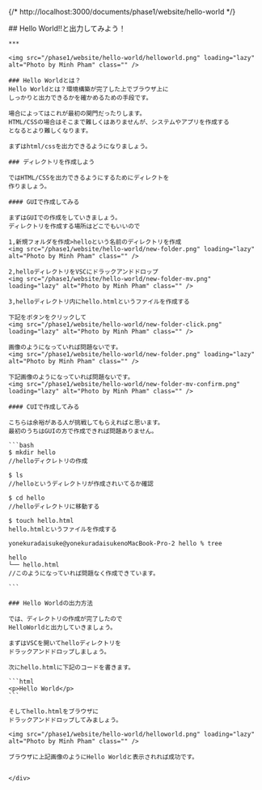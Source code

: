 {/* http://localhost:3000/documents/phase1/website/hello-world */}

<div class="bg-white">
    <div class="whitespace-nowrap mx-auto max-w-screen-md ">
    ## Hello World!!と出力してみよう！

    ***

    <img src="/phase1/website/hello-world/helloworld.png" loading="lazy" alt="Photo by Minh Pham" class="" />

    ### Hello Worldとは？
    Hello Worldとは？環境構築が完了した上でブラウザ上に
    しっかりと出力できるかを確かめるための手段です。

    場合によってはこれが最初の関門だったりします。
    HTML/CSSの場合はそこまで難しくはありませんが、システムやアプリを作成する
    となるとより難しくなります。

    まずはhtml/cssを出力できるようになりましょう。

    ### ディレクトリを作成しよう

    ではHTML/CSSを出力できるようにするためにディレクトを
    作りましょう。

    #### GUIで作成してみる

    まずはGUIでの作成をしていきましょう。
    ディレクトリを作成する場所はどこでもいいので

    1,新規フォルダを作成>helloという名前のディレクトリを作成
    <img src="/phase1/website/hello-world/new-folder.png" loading="lazy" alt="Photo by Minh Pham" class="" />

    2,helloディレクトリをVSCにドラックアンドドロップ
    <img src="/phase1/website/hello-world/new-folder-mv.png" loading="lazy" alt="Photo by Minh Pham" class="" />

    3,helloディレクトリ内にhello.htmlというファイルを作成する

    下記をボタンをクリックして
    <img src="/phase1/website/hello-world/new-folder-click.png" loading="lazy" alt="Photo by Minh Pham" class="" />

    画像のようになっていれば問題ないです。
    <img src="/phase1/website/hello-world/new-folder.png" loading="lazy" alt="Photo by Minh Pham" class="" />

    下記画像のようになっていれば問題ないです。
    <img src="/phase1/website/hello-world/new-folder-mv-confirm.png" loading="lazy" alt="Photo by Minh Pham" class="" />

    #### CUIで作成してみる

    こちらは余裕がある人が挑戦してもらえればと思います。
    最初のうちはGUIの方で作成できれば問題ありません。

    ```bash
    $ mkdir hello
    //helloディクレトリの作成

    $ ls
    //helloというディレクトリが作成されいてるか確認

    $ cd hello
    //helloディレクトリに移動する

    $ touch hello.html
    hello.htmlというファイルを作成する

    yonekuradaisuke@yonekuradaisukenoMacBook-Pro-2 hello % tree

    hello
    └── hello.html
    //このようになっていれば問題なく作成できています。

    ```

    ### Hello Worldの出力方法

    では、ディレクトリの作成が完了したので
    HelloWorldと出力していきましょう。

    まずはVSCを開いてhelloディレクトリを
    ドラックアンドドロップしましょう。

    次にhello.htmlに下記のコードを書きます。

    ```html
    <p>Hello World</p>
    ```

    そしてhello.htmlをブラウザに
    ドラックアンドドロップしてみましょう。

    <img src="/phase1/website/hello-world/helloworld.png" loading="lazy" alt="Photo by Minh Pham" class="" />

    ブラウザに上記画像のようにHello Worldと表示されれば成功です。


    </div>

</div>
